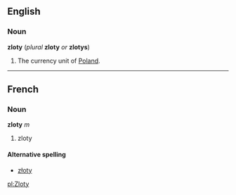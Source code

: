 ==English==
===Noun===
'''zloty''' (''plural'' '''zloty''' ''or'' '''zlotys''')

#The currency unit of [[Poland]].

----
==French==
===Noun===
'''zloty''' ''m''

#zloty

====Alternative spelling====
*[[złoty]]

[[pl:Zloty]]